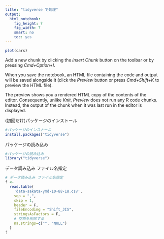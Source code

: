 ```yaml
---
title: "tidyverse で処理"
output: 
  html_notebook: 
    fig_height: 7
    fig_width: 7
    smart: no
    toc: yes
---
```


```r
plot(cars)
```

Add a new chunk by clicking the *Insert Chunk* button on the toolbar or by pressing *Cmd+Option+I*.

When you save the notebook, an HTML file containing the code and output will be saved alongside it (click the *Preview* button or press *Cmd+Shift+K* to preview the HTML file). 

The preview shows you a rendered HTML copy of the contents of the editor. Consequently, unlike *Knit*, *Preview* does not run any R code chunks. Instead, the output of the chunk when it was last run in the editor is displayed.


(初回だけ)パッケージのインストール
```r
#パッケージのインストール
install.packages("tidyverse")

```

パッケージの読み込み
```r
#パッケージの読み込み
library("tidyverse")

```

データ読み込み ファイル名指定
```r
# データ読み込み ファイル名指定
f <-
  read.table(
    'data-sakata-ymd-10-88-18.csv',
    sep = ",",
    skip = 1,
    header = F,
    fileEncoding = "Shift_JIS",
    stringsAsFactors = F,
    # 空白を削除する
    na.strings=c("", "NULL")
  )
f
```
